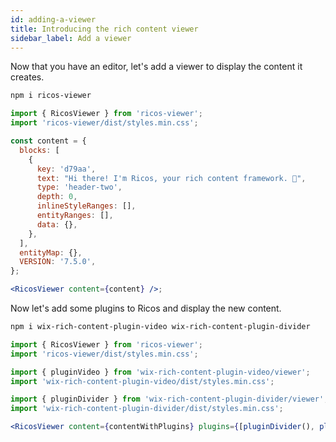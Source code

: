 ```yaml
---
id: adding-a-viewer
title: Introducing the rich content viewer
sidebar_label: Add a viewer
---
```



Now that you have an editor, let's add a viewer to display the content it creates.

```bash
npm i ricos-viewer
```

```jsx
import { RicosViewer } from 'ricos-viewer';
import 'ricos-viewer/dist/styles.min.css';

const content = {
  blocks: [
    {
      key: 'd79aa',
      text: "Hi there! I'm Ricos, your rich content framework. 👾",
      type: 'header-two',
      depth: 0,
      inlineStyleRanges: [],
      entityRanges: [],
      data: {},
    },
  ],
  entityMap: {},
  VERSION: '7.5.0',
};

<RicosViewer content={content} />;
```

<div className="card">
  <RicosViewer content={content} />
</div>

Now let's add some plugins to Ricos and display the new content.

```bash
npm i wix-rich-content-plugin-video wix-rich-content-plugin-divider
```

```jsx
import { RicosViewer } from 'ricos-viewer';
import 'ricos-viewer/dist/styles.min.css';

import { pluginVideo } from 'wix-rich-content-plugin-video/viewer';
import 'wix-rich-content-plugin-video/dist/styles.min.css';

import { pluginDivider } from 'wix-rich-content-plugin-divider/viewer';
import 'wix-rich-content-plugin-divider/dist/styles.min.css';

<RicosViewer content={contentWithPlugins} plugins={[pluginDivider(), pluginVideo()]} />;
```

<div className="card">
  <RicosViewer content={contentWithPlugins} plugins={[pluginDivider(), pluginVideo()]} />
</div>
